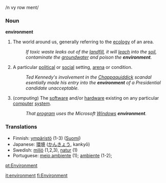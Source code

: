 /n vy row ment/
===Noun===
'''environment'''
#The world around us, generally referring to the [[ecology]] of an area.
#:''If toxic waste leaks out of the [[landfill]], it will [[leach]] into the [[soil]], contaminate the [[groundwater]] and poison the '''environment'''.''
#A particular [[political]] or [[social]] setting, [[arena]] or condition.
#:''Ted Kennedy's involvement in the [[Chappaquiddick]] scandal esentially made his entry into the '''environment''' of a Presidential candidate unacceptable.''
#(''computing'') The [[software]] and/or [[hardware]] existing on any particular [[computer]] [[system]].
#:''That [[program]] uses the Microsoft [[Windows]] '''environment'''.''

===Translations===
*Finnish: [[ympäristö]] (1-3) ([[:fi:ympäristö|Suomi]])
*Japanese: [[環境]] ([[かんきょう]], kankyō)
*Swedish: [[miljö]] (1,2,3), [[natur]] (1)
*Portuguese: [[meio ambiente]] (1); [[ambiente]] (1-2);

[[pt:Environment]]

[[it:environment]]
[[fi:Environment]]